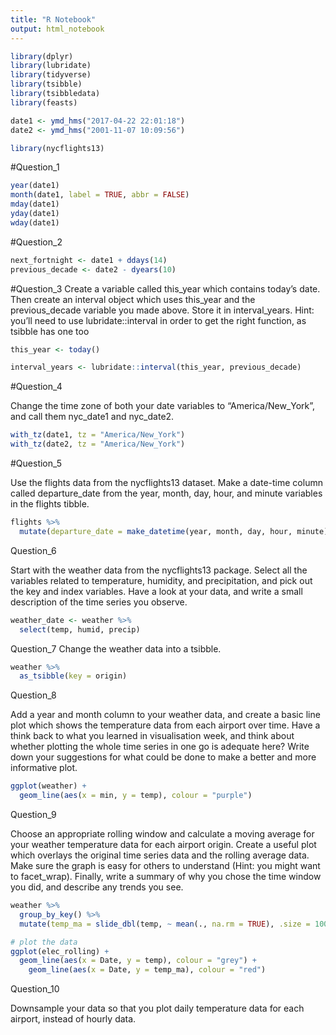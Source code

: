 ```yaml
---
title: "R Notebook"
output: html_notebook
---
```


```r
library(dplyr)
library(lubridate)
library(tidyverse)
library(tsibble)
library(tsibbledata)
library(feasts)
```

```r
date1 <- ymd_hms("2017-04-22 22:01:18")
date2 <- ymd_hms("2001-11-07 10:09:56")

library(nycflights13)
```


#Question_1 
```r
year(date1)
month(date1, label = TRUE, abbr = FALSE)
mday(date1)
yday(date1)
wday(date1)
```

#Question_2
```r
next_fortnight <- date1 + ddays(14)
previous_decade <- date2 - dyears(10)
```

#Question_3
Create a variable called this_year which contains today’s date. Then create an interval object which uses this_year and the previous_decade variable you made above. Store it in interval_years. Hint: you’ll need to use lubridate::interval in order to get the right function, as tsibble has one too
```r
this_year <- today()

interval_years <- lubridate::interval(this_year, previous_decade) 
```

#Question_4

Change the time zone of both your date variables to “America/New_York”, and call them nyc_date1 and nyc_date2.
```r
with_tz(date1, tz = "America/New_York")
with_tz(date2, tz = "America/New_York")

```

#Question_5

Use the flights data from the nycflights13 dataset. Make a date-time column called departure_date from the year, month, day, hour, and minute variables in the flights tibble.
```r

flights %>%
  mutate(departure_date = make_datetime(year, month, day, hour, minute))

```

Question_6

Start with the weather data from the nycflights13 package. Select all the variables related to temperature, humidity, and precipitation, and pick out the key and index variables. Have a look at your data, and write a small description of the time series you observe.
```r
weather_date <- weather %>%
  select(temp, humid, precip) 
```


Question_7
Change the weather data into a tsibble.
```r
weather %>%
  as_tsibble(key = origin)

```



Question_8

Add a year and month column to your weather data, and create a basic line plot which shows the temperature data from each airport over time. Have a think back to what you learned in visualisation week, and think about whether plotting the whole time series in one go is adequate here? Write down your suggestions for what could be done to make a better and more informative plot.
```r
ggplot(weather) + 
  geom_line(aes(x = min, y = temp), colour = "purple")
```


Question_9

Choose an appropriate rolling window and calculate a moving average for your weather temperature data for each airport origin. Create a useful plot which overlays the original time series data and the rolling average data. Make sure the graph is easy for others to understand (Hint: you might want to facet_wrap). Finally, write a summary of why you chose the time window you did, and describe any trends you see.

```r
weather %>% 
  group_by_key() %>% 
  mutate(temp_ma = slide_dbl(temp, ~ mean(., na.rm = TRUE), .size = 1000))

# plot the data 
ggplot(elec_rolling) + 
  geom_line(aes(x = Date, y = temp), colour = "grey") + 
    geom_line(aes(x = Date, y = temp_ma), colour = "red")
```


Question_10

Downsample your data so that you plot daily temperature data for each airport, instead of hourly data.


